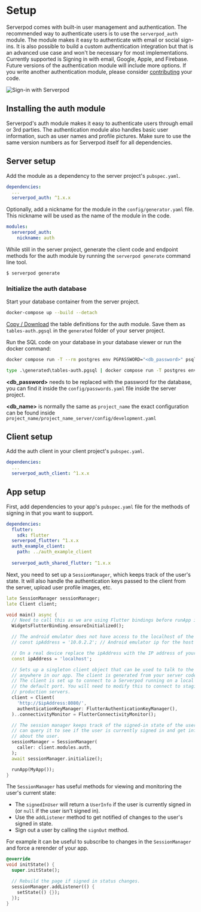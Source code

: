 

# Setup

Serverpod comes with built-in user management and authentication. The recommended way to authenticate users is to use the `serverpod_auth` module. The module makes it easy to authenticate with email or social sign-ins. It is also possible to build a custom authentication integration but that is an advanced use case and won't be necessary for most implementations. Currently supported is Signing in with email, Google, Apple, and Firebase. Future versions of the authentication module will include more options. If you write another authentication module, please consider [contributing](/contribute) your code.

![Sign-in with Serverpod](https://github.com/serverpod/serverpod/raw/main/misc/images/sign-in.png)

## Installing the auth module

Serverpod's auth module makes it easy to authenticate users through email or 3rd parties. The authentication module also handles basic user information, such as user names and profile pictures. Make sure to use the same version numbers as for Serverpod itself for all dependencies.


## Server setup

Add the module as a dependency to the server project's `pubspec.yaml`.

```yaml
dependencies:
  ...
  serverpod_auth: ^1.x.x
```

Optionally, add a nickname for the module in the `config/generator.yaml` file. This nickname will be used as the name of the module in the code.

```yaml
modules:
  serverpod_auth:
    nickname: auth
```

While still in the server project, generate the client code and endpoint methods for the auth module by running the `serverpod generate` command line tool.

```bash
$ serverpod generate
```

### Initialize the auth database

Start your database container from the server project.

```bash
docker-compose up --build --detach
```

[Copy / Download](https://github.com/serverpod/serverpod/blob/main/modules/serverpod_auth/serverpod_auth_server/generated/tables.pgsql) the table definitions for the auth module. Save them as `tables-auth.pgsql` in the `generated` folder of your server project.

Run the SQL code on your database in your database viewer or run the docker command:

<Tabs>
  <TabItem value="unix" label="MacOS & Linux" default>

```bash
docker compose run -T --rm postgres env PGPASSWORD="<db_password>" psql -h postgres -U postgres -d <db_name> < generated/tables-auth.pgsql
```

  </TabItem>
  <TabItem value="windows" label="Windows">

```cmd
type .\generated\tables-auth.pgsql | docker compose run -T postgres env PGPASSWORD="<db_password>" psql -h postgres -U postgres -d <db_name>
```

  </TabItem>
</Tabs>

**\<db_password\>** needs to be replaced with the password for the database, you can find it inside the `config/passwords.yaml` file inside the server project.

**\<db_name\>** is normally the same as `project_name` the exact configuration can be found inside `project_name/project_name_server/config/development.yaml`

## Client setup

Add the auth client in your client project's `pubspec.yaml`.

```yaml
dependencies:
  ...
  serverpod_auth_client: ^1.x.x
```

## App setup

First, add dependencies to your app's `pubspec.yaml` file for the methods of signing in that you want to support.

```yaml
dependencies:
  flutter:
    sdk: flutter
  serverpod_flutter: ^1.x.x
  auth_example_client:
    path: ../auth_example_client
  
  serverpod_auth_shared_flutter: ^1.x.x
```

Next, you need to set up a `SessionManager`, which keeps track of the user's state. It will also handle the authentication keys passed to the client from the server, upload user profile images, etc.

```dart
late SessionManager sessionManager;
late Client client;

void main() async {
  // Need to call this as we are using Flutter bindings before runApp is called.
  WidgetsFlutterBinding.ensureInitialized();

  // The android emulator does not have access to the localhost of the machine.
  // const ipAddress = '10.0.2.2'; // Android emulator ip for the host

  // On a real device replace the ipAddress with the IP address of your computer.
  const ipAddress = 'localhost';

  // Sets up a singleton client object that can be used to talk to the server from
  // anywhere in our app. The client is generated from your server code.
  // The client is set up to connect to a Serverpod running on a local server on
  // the default port. You will need to modify this to connect to staging or
  // production servers.
  client = Client(
    'http://$ipAddress:8080/',
    authenticationKeyManager: FlutterAuthenticationKeyManager(),
  )..connectivityMonitor = FlutterConnectivityMonitor();

  // The session manager keeps track of the signed-in state of the user. You
  // can query it to see if the user is currently signed in and get information
  // about the user.
  sessionManager = SessionManager(
    caller: client.modules.auth,
  );
  await sessionManager.initialize();

  runApp(MyApp());
}
```

The `SessionManager` has useful methods for viewing and monitoring the user's current state:

- The `signedInUser` will return a `UserInfo` if the user is currently signed in (or `null` if the user isn't signed in).
- Use the `addListener` method to get notified of changes to the user's signed in state.
- Sign out a user by calling the `signOut` method.

For example it can be useful to subscribe to changes in the `SessionManager` and force a rerender of your app.

```dart
@override
void initState() {
  super.initState();

  // Rebuild the page if signed in status changes.
  sessionManager.addListener(() {
    setState(() {});
  });
}
```